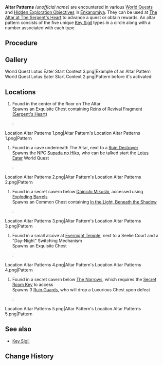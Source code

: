 {{Terminology Infobox
|image        = <gallery>
World Quest Lotus Eater Start Context 3.png|Active
World Quest Lotus Eater Start Context 2.png|Inactive
</gallery>
|type         = Exploration
|region       = Inazuma
|area         = Enkanomiya
}}
'''Altar Patterns''' ''(unofficial name)'' are encountered in various [[World Quests]] and [[Hidden Exploration Objectives]] in [[Enkanomiya]]. They can be used at [[The Altar at The Serpent's Heart]] to advance a quest or obtain rewards. An altar pattern consists of the five unique [[Key Sigil]] types in a circle along with a number associated with each type.

==Procedure==
{{Main|The Altar at The Serpent's Heart}}
{{Transclude|The Altar at The Serpent's Heart|Procedure}}

==Gallery==
<gallery>
World Quest Lotus Eater Start Context 3.png|Example of an Altar Pattern
World Quest Lotus Eater Start Context 2.png|Pattern before it's activated
</gallery>

==Locations==
# Found in the center of the floor on The Altar<br />Spawns an Exquisite Chest containing [[Reins of Revival Fragment (Serpent's Heart)]]
#: <gallery>
Location Altar Patterns 1.png|Altar Pattern's Location
Altar Patterns 1.png|Pattern
</gallery>
# Found in a cave underneath The Altar, next to a [[Ruin Destroyer]]<br />Spawns the NPC [[Supada no Hiko]], who can be talked {{not a typo|to |to}} start the [[Lotus Eater]] World Quest
#: <gallery>
Location Altar Patterns 2.png|Altar Pattern's Location
Altar Patterns 2.png|Pattern
</gallery>
# Found in a secret cavern below [[Dainichi Mikoshi]], accessed using [[Exploding Barrel]]s<br />Spawns an Common Chest containing [[In the Light, Beneath the Shadow]]
#:<gallery>
Location Altar Patterns 3.png|Altar Pattern's Location
Altar Patterns 3.png|Pattern
</gallery>
# Found in a small alcove at [[Evernight Temple]], next to a Seelie Court and a "Day-Night" Switching Mechanism<br />Spawns an Exquisite Chest
#:<gallery>
Location Altar Patterns 4.png|Altar Pattern's Location
Altar Patterns 4.png|Pattern
</gallery>
# Found in a secret cavern below [[The Narrows]], which requires the [[Secret Room Key]] to access<br />Spawns 3 [[Ruin Guard]]s, who will drop a Luxurious Chest upon defeat
#:<gallery>
Location Altar Patterns 5.png|Altar Pattern's Location
Altar Patterns 5.png|Pattern
</gallery>

==See also==
* [[Key Sigil]]

==Change History==
{{Change History|2.4}}
